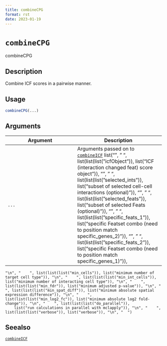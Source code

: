```yaml
--- 
title: combineCPG 
format: rst 
date: 2023-01-19 
--- 
```

# `combineCPG`

combineCPG


## Description

Combine ICF scores in a pairwise manner.


## Usage

```r
combineCPG(...)
```


## Arguments

Argument      |Description
------------- |----------------
`...`     |      Arguments passed on to [`combineICF`](#combineicf)   list("\n", "    ", list(list(list("icfObject")), list("ICF (interaction changed feat) score object")), "\n", "    ", list(list(list("selected_ints")), list("subset of selected cell-cell interactions (optional)")), "\n", "    ", list(list(list("selected_feats")), list("subset of selected Feats (optional)")), "\n", "    ", list(list(list("specific_feats_1")), list("specific Featset combo (need to position match specific_genes_2)")), "\n", "    ", list(list(list("specific_feats_2")), list("specific Featset combo (need to position match specific_genes_1)")), 
    "\n", "    ", list(list(list("min_cells")), list("minimum number of target cell type")), "\n", "    ", list(list(list("min_int_cells")), list("minimum number of interacting cell type")), "\n", "    ", list(list(list("min_fdr")), list("minimum adjusted p-value")), "\n", "    ", list(list(list("min_spat_diff")), list("minimum absolute spatial expression difference")), "\n", "    ", list(list(list("min_log2_fc")), list("minimum absolute log2 fold-change")), "\n", "    ", list(list(list("do_parallel")), 
        list("run calculations in parallel with mclapply")), "\n", "    ", list(list(list("verbose")), list("verbose")), "\n", "  ")


## Seealso

[`combineICF`](#combineicf)


